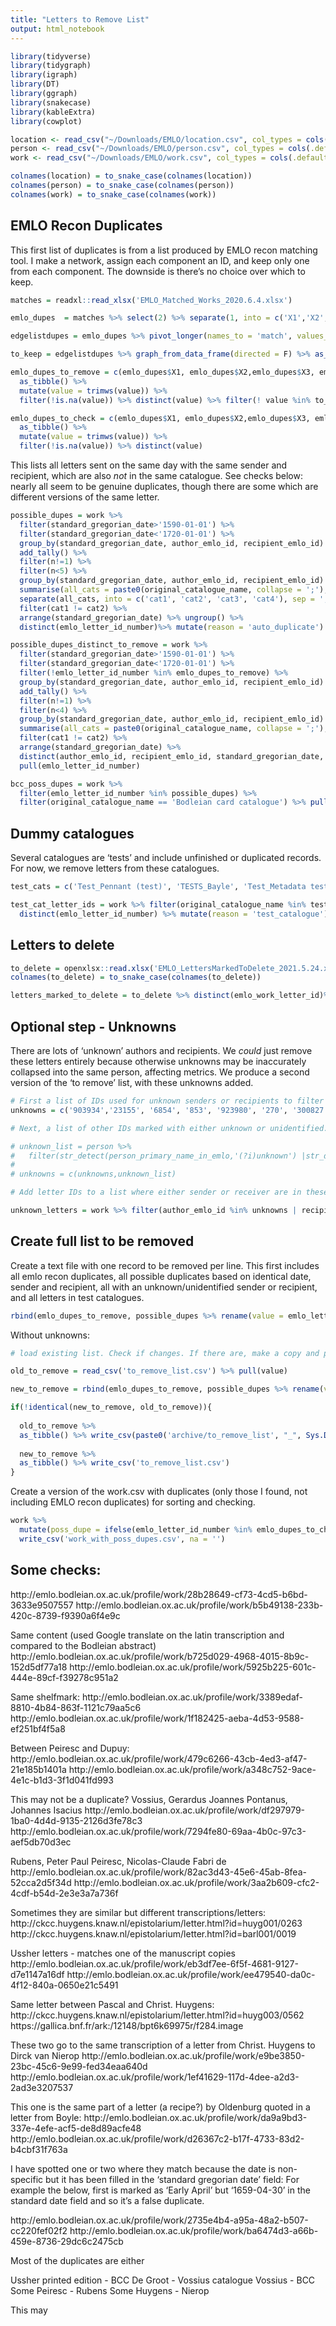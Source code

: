 ```yaml
---
title: "Letters to Remove List"
output: html_notebook
---
```



```r
library(tidyverse)
library(tidygraph)
library(igraph)
library(DT)
library(ggraph)
library(snakecase)
library(kableExtra)
library(cowplot)

location <- read_csv("~/Downloads/EMLO/location.csv", col_types = cols(.default = "c"))
person <- read_csv("~/Downloads/EMLO/person.csv", col_types = cols(.default = "c"))
work <- read_csv("~/Downloads/EMLO/work.csv", col_types = cols(.default = "c"))

colnames(location) = to_snake_case(colnames(location))
colnames(person) = to_snake_case(colnames(person))
colnames(work) = to_snake_case(colnames(work))

```

## EMLO Recon Duplicates

This first list of duplicates is from a list produced by EMLO recon matching tool. I make a network, assign each component an ID, and keep only one from each component. The downside is there's no choice over which to keep.  

```r

matches = readxl::read_xlsx('EMLO_Matched_Works_2020.6.4.xlsx')

emlo_dupes  = matches %>% select(2) %>% separate(1, into = c('X1','X2', 'X3','X4'))

edgelistdupes = emlo_dupes %>% pivot_longer(names_to = 'match', values_to = 'id', cols = 2:4) %>% select(-match) %>% filter(!is.na(id))

to_keep = edgelistdupes %>% graph_from_data_frame(directed = F) %>% as_tbl_graph() %>% mutate(comp= group_components(type = 'weak')) %>% activate(nodes) %>% as_tibble() %>% distinct(comp, .keep_all = T) %>% pull(name)

emlo_dupes_to_remove = c(emlo_dupes$X1, emlo_dupes$X2,emlo_dupes$X3, emlo_dupes$X4) %>% 
  as_tibble() %>% 
  mutate(value = trimws(value)) %>% 
  filter(!is.na(value)) %>% distinct(value) %>% filter(! value %in% to_keep) %>% mutate(reason = 'from_emlo_matches')

emlo_dupes_to_check = c(emlo_dupes$X1, emlo_dupes$X2,emlo_dupes$X3, emlo_dupes$X4) %>% 
  as_tibble() %>% 
  mutate(value = trimws(value)) %>% 
  filter(!is.na(value)) %>% distinct(value) 

```


This lists all letters sent on the same day with the same sender and recipient, which are also _not_ in the same catalogue. See checks below: nearly all seem to be genuine duplicates, though there are some which are different versions of the same letter. 

```r

possible_dupes = work %>% 
  filter(standard_gregorian_date>'1590-01-01') %>% 
  filter(standard_gregorian_date<'1720-01-01') %>%
  group_by(standard_gregorian_date, author_emlo_id, recipient_emlo_id) %>% 
  add_tally() %>% 
  filter(n!=1) %>% 
  filter(n<5) %>% 
  group_by(standard_gregorian_date, author_emlo_id, recipient_emlo_id) %>% 
  summarise(all_cats = paste0(original_catalogue_name, collapse = ';'), emlo_letter_id_number) %>% 
  separate(all_cats, into = c('cat1', 'cat2', 'cat3', 'cat4'), sep = ';') %>% 
  filter(cat1 != cat2) %>%
  arrange(standard_gregorian_date) %>% ungroup() %>% 
  distinct(emlo_letter_id_number)%>% mutate(reason = 'auto_duplicate')

possible_dupes_distinct_to_remove = work %>% 
  filter(standard_gregorian_date>'1590-01-01') %>% 
  filter(standard_gregorian_date<'1720-01-01') %>%
  filter(!emlo_letter_id_number %in% emlo_dupes_to_remove) %>% 
  group_by(standard_gregorian_date, author_emlo_id, recipient_emlo_id) %>% 
  add_tally() %>% 
  filter(n!=1) %>% 
  filter(n<4) %>% 
  group_by(standard_gregorian_date, author_emlo_id, recipient_emlo_id) %>% 
  summarise(all_cats = paste0(original_catalogue_name, collapse = ';'), emlo_letter_id_number) %>% separate(all_cats, into = c('cat1', 'cat2', 'cat3', 'cat4'), sep = ';') %>% 
  filter(cat1 != cat2) %>%
  arrange(standard_gregorian_date) %>% 
  distinct(author_emlo_id, recipient_emlo_id, standard_gregorian_date, .keep_all = T) %>% 
  pull(emlo_letter_id_number)

bcc_poss_dupes = work %>% 
  filter(emlo_letter_id_number %in% possible_dupes) %>% 
  filter(original_catalogue_name == 'Bodleian card catalogue') %>% pull(emlo_letter_id_number)
```

## Dummy catalogues

Several catalogues are 'tests' and include unfinished or duplicated records. For now, we remove letters from these catalogues.

```r

test_cats = c('Test_Pennant (test)', 'TESTS_Bayle', 'Test_Metadata test', 'TEST_Newton', 'Coornhert, Dirck Volckertszoon (test)')

test_cat_letter_ids = work %>% filter(original_catalogue_name %in% test_cats) %>% 
  distinct(emlo_letter_id_number) %>% mutate(reason = 'test_catalogue')

```

## Letters to delete

```r
to_delete = openxlsx::read.xlsx('EMLO_LettersMarkedToDelete_2021.5.24.xlsx')
colnames(to_delete) = to_snake_case(colnames(to_delete))

letters_marked_to_delete = to_delete %>% distinct(emlo_work_letter_id)%>% mutate(reason = 'marked_to_delete')
```


## Optional step - Unknowns

There are lots of 'unknown' authors and recipients. We _could_ just remove these letters entirely because otherwise unknowns may be inaccurately collapsed into the same person, affecting metrics. We produce a second version of the 'to remove' list, with these unknowns added.

```r
# First a list of IDs used for unknown senders or recipients to filter out:
unknowns = c('903934','23155', '6854', '853', '923980', '270', '300827', '901925', '906141')

# Next, a list of other IDs marked with either unknown or unidentified. Not necessarily to be taken out but could be split?

# unknown_list = person %>% 
#   filter(str_detect(person_primary_name_in_emlo,'(?i)unknown') |str_detect(person_primary_name_in_emlo,'(?i)unidentified') ) %>% pull(emlo_person_id)
# 
# unknowns = c(unknowns,unknown_list)

# Add letter IDs to a list where either sender or receiver are in these unknowns:

unknown_letters = work %>% filter(author_emlo_id %in% unknowns | recipient_emlo_id %in% unknowns) %>% distinct(emlo_letter_id_number) %>% mutate(reason = 'author_or_recipient_unknown')


```

## Create full list to be removed

Create a text file with one record to be removed per line. This first includes all emlo recon duplicates, all possible duplicates based on identical date, sender and recipient, all with an unknown/unidentified sender or recipient, and all letters in test catalogues.

```r
rbind(emlo_dupes_to_remove, possible_dupes %>% rename(value = emlo_letter_id_number), test_cat_letter_ids%>% rename(value = emlo_letter_id_number),unknown_letters%>% rename(value = emlo_letter_id_number),letters_marked_to_delete%>% rename(value = emlo_work_letter_id))%>% distinct(value, reason) %>% write_csv('to_remove_list_with_unknown.csv')
```

Without unknowns:

```r
# load existing list. Check if changes. If there are, make a copy and put in archive folder with date.

old_to_remove = read_csv('to_remove_list.csv') %>% pull(value)

new_to_remove = rbind(emlo_dupes_to_remove, possible_dupes %>% rename(value = emlo_letter_id_number), test_cat_letter_ids%>% rename(value = emlo_letter_id_number),letters_marked_to_delete%>% rename(value = emlo_work_letter_id))%>% distinct(value, .keep_all = T)

if(!identical(new_to_remove, old_to_remove)){
  
  old_to_remove %>% 
  as_tibble() %>% write_csv(paste0('archive/to_remove_list', "_", Sys.Date(), ".csv"))
  
  new_to_remove %>% 
  as_tibble() %>% write_csv('to_remove_list.csv')
}


```


Create a version of the work.csv with duplicates (only those I found, not including EMLO recon duplicates) for sorting and checking.

```r
work %>% 
  mutate(poss_dupe = ifelse(emlo_letter_id_number %in% emlo_dupes_to_check, 'no', ifelse(emlo_letter_id_number %in% possible_dupes, 'yes', 'no'))) %>% arrange(standard_gregorian_date, author, recipient) %>%  mutate(order = 1:nrow(.)) %>% select(order, everything()) %>%
  write_csv('work_with_poss_dupes.csv', na = '')
```

## Some checks:

http://emlo.bodleian.ox.ac.uk/profile/work/28b28649-cf73-4cd5-b6bd-3633e9507557
http://emlo.bodleian.ox.ac.uk/profile/work/b5b49138-233b-420c-8739-f9390a6f4e9c

Same content (used Google translate on the latin transcription and compared to the Bodleian abstract)
http://emlo.bodleian.ox.ac.uk/profile/work/b725d029-4968-4015-8b9c-152d5df77a18
http://emlo.bodleian.ox.ac.uk/profile/work/5925b225-601c-444e-89cf-f39278c951a2

Same shelfmark:
http://emlo.bodleian.ox.ac.uk/profile/work/3389edaf-8810-4b84-863f-1121c79aa5c6
http://emlo.bodleian.ox.ac.uk/profile/work/1f182425-aeba-4d53-9588-ef251bf4f5a8


Between Peiresc and Dupuy:
http://emlo.bodleian.ox.ac.uk/profile/work/479c6266-43cb-4ed3-af47-21e185b1401a
http://emlo.bodleian.ox.ac.uk/profile/work/a348c752-9ace-4e1c-b1d3-3f1d041fd993

This may not be a duplicate? 
Vossius, Gerardus Joannes
Pontanus, Johannes Isacius
http://emlo.bodleian.ox.ac.uk/profile/work/df297979-1ba0-4d4d-9135-2126d3fe78c3
http://emlo.bodleian.ox.ac.uk/profile/work/7294fe80-69aa-4b0c-97c3-aef5db70d3ec

Rubens, Peter Paul
Peiresc, Nicolas-Claude Fabri de
http://emlo.bodleian.ox.ac.uk/profile/work/82ac3d43-45e6-45ab-8fea-52cca2d5f34d
http://emlo.bodleian.ox.ac.uk/profile/work/3aa2b609-cfc2-4cdf-b54d-2e3e3a7a736f

Sometimes they are similar but different transcriptions/letters:
http://ckcc.huygens.knaw.nl/epistolarium/letter.html?id=huyg001/0263
http://ckcc.huygens.knaw.nl/epistolarium/letter.html?id=barl001/0019

Ussher letters - matches one of the manuscript copies
http://emlo.bodleian.ox.ac.uk/profile/work/eb3df7ee-6f5f-4681-9127-d7e1147a16df
http://emlo.bodleian.ox.ac.uk/profile/work/ee479540-da0c-4f12-840a-0650e21c5491

Same letter between Pascal and Christ. Huygens:
http://ckcc.huygens.knaw.nl/epistolarium/letter.html?id=huyg003/0562
https://gallica.bnf.fr/ark:/12148/bpt6k69975r/f284.image

These two go to the same transcription of a letter from Christ. Huygens to Dirck van Nierop
http://emlo.bodleian.ox.ac.uk/profile/work/e9be3850-23bc-45c6-9e99-fed34eaa640d
http://emlo.bodleian.ox.ac.uk/profile/work/1ef41629-117d-4dee-a2d3-2ad3e3207537

This one is the same part of a letter (a recipe?) by Oldenburg quoted in a letter from Boyle:
http://emlo.bodleian.ox.ac.uk/profile/work/da9a9bd3-337e-4efe-acf5-de8d89acfe48
http://emlo.bodleian.ox.ac.uk/profile/work/d26367c2-b17f-4733-83d2-b4cbf31f763a

I have spotted one or two where they match because the date is non-specific but it has been filled in the 'standard gregorian date' field:
For example the below, first is marked as 'Early April' but '1659-04-30' in the standard date field and so it's a false duplicate.

http://emlo.bodleian.ox.ac.uk/profile/work/2735e4b4-a95a-48a2-b507-cc220fef02f2
http://emlo.bodleian.ox.ac.uk/profile/work/ba6474d3-a66b-459e-8736-29dc6c2475cb

Most of the duplicates are either 

Ussher printed edition - BCC
De Groot - Vossius catalogue
Vossius - BCC
Some Peiresc - Rubens
Some Huygens - Nierop

This may
